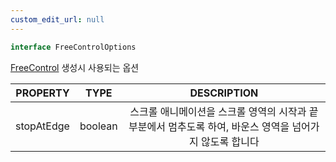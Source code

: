 ```yaml
---
custom_edit_url: null
---
```


```ts
interface FreeControlOptions
```

<div>

</div>

[FreeControl](FreeControl) 생성시 사용되는 옵션

|PROPERTY|TYPE|DESCRIPTION|
|:---:|:---:|:---:|
|stopAtEdge|boolean|스크롤 애니메이션을 스크롤 영역의 시작과 끝부분에서 멈추도록 하여, 바운스 영역을 넘어가지 않도록 합니다|

